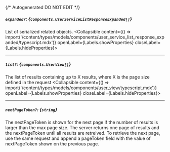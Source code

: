 {/* Autogenerated DO NOT EDIT  */}

##### `expanded?`: *{`components.UserServiceListResponseExpanded[]`}*
List of serialized related objects.
<Collapsible content={() => import('/content/types/models/components/user_service_list_response_expanded/typescript.mdx')} openLabel={Labels.showProperties} closeLabel={Labels.hideProperties}>
</Collapsible>

---
##### `list?`: *{`components.UserView[]`}*
The list of results containing up to X results, where X is the page size defined in the request
<Collapsible content={() => import('/content/types/models/components/user_view/typescript.mdx')} openLabel={Labels.showProperties} closeLabel={Labels.hideProperties}>
</Collapsible>

---
##### `nextPageToken?`: *{`string`}*
The nextPageToken is shown for the next page if the number of results is larger than the max page size.
 The server returns one page of results and the nextPageToken until all results are retreived.
 To retrieve the next page, use the same request and append a pageToken field with the value of nextPageToken shown on the previous page.



